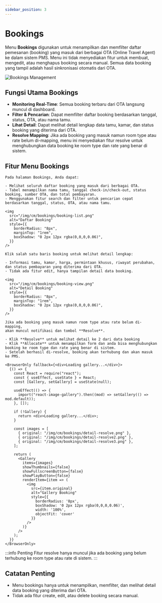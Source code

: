 ```yaml
---
sidebar_position: 3
---
```



# Bookings

Menu **Bookings** digunakan untuk menampilkan dan memfilter daftar pemesanan (booking) yang masuk dari berbagai OTA (Online Travel Agent) ke dalam sistem PMS. Menu ini tidak menyediakan fitur untuk membuat, mengedit, atau menghapus booking secara manual. Semua data booking yang tampil adalah hasil sinkronisasi otomatis dari OTA.

<div style={{ marginBottom: "1.5rem" }}>
  <img
    src="/img/cm/bookings/booking-list.png"
    alt="Bookings Management"
    style={{
      width: "100%",
      borderRadius: "12px",
      boxShadow: "0 4px 24px rgba(0,0,0,0.08)",
    }}
  />
</div>

## Fungsi Utama Bookings

- **Monitoring Real-Time**: Semua booking terbaru dari OTA langsung muncul di dashboard.
- **Filter & Pencarian**: Dapat memfilter daftar booking berdasarkan tanggal, status, OTA, atau nama tamu.
- **Lihat Detail**: Dapat melihat detail lengkap data tamu, kamar, dan status booking yang diterima dari OTA.
- **Resolve Mapping**: Jika ada booking yang masuk namun room type atau rate belum di-mapping, menu ini menyediakan fitur resolve untuk menghubungkan data booking ke room type dan rate yang benar di sistem.

## Fitur Menu Bookings

<Tabs className="unique-tabs">

  <TabItem value="list" label="Lihat & Filter Booking" default>

    Pada halaman Bookings, Anda dapat:

    - Melihat seluruh daftar booking yang masuk dari berbagai OTA.
    - Tabel menampilkan nama tamu, tanggal check-in/check-out, status booking, sumber OTA, dan total pembayaran.
    - Menggunakan fitur search dan filter untuk pencarian cepat berdasarkan tanggal, status, OTA, atau nama tamu.

    <img
      src="/img/cm/bookings/booking-list.png"
      alt="Daftar Booking"
      style={{
        borderRadius: "8px",
        marginTop: "1rem",
        boxShadow: "0 2px 12px rgba(0,0,0,0.06)",
      }}
    />
  </TabItem>

  <TabItem value="detail" label="Lihat Detail Booking">

    Klik salah satu baris booking untuk melihat detail lengkap:

    - Informasi tamu, kamar, harga, permintaan khusus, riwayat perubahan, dan status pembayaran yang diterima dari OTA.
    - Tidak ada fitur edit, hanya tampilan detail data booking.

    <img
      src="/img/cm/bookings/booking-view.png"
      alt="Detail Booking"
      style={{
        borderRadius: "8px",
        marginTop: "1rem",
        boxShadow: "0 2px 12px rgba(0,0,0,0.06)",
      }}
    />
  </TabItem>

  <TabItem value="resolve" label="Resolve Mapping">

    Jika ada booking yang masuk namun room type atau rate belum di-mapping,
    akan muncul notifikasi dan tombol **Resolve**.

    - Klik **Resolve** untuk melihat detail ke 2 dari data booking
    - Klik **Allocate** untuk menampilkan form dan anda bisa menghubungkan booking ke room type dan rate yang benar di sistem.
    - Setelah berhasil di-resolve, booking akan terhubung dan akan masuk ke PMS.

    <BrowserOnly fallback={<div>Loading gallery...</div>}>
      {() => {
        const React = require("react");
        const { useEffect, useState } = React;
        const [Gallery, setGallery] = useState(null);

        useEffect(() => {
          import("react-image-gallery").then((mod) => setGallery(() => mod.default));
        }, []);

        if (!Gallery) {
          return <div>Loading gallery...</div>;
        }

        const images = [
          { original: "/img/cm/bookings/detail-resolve.png" },
          { original: "/img/cm/bookings/detail-resolve2.png" },
          { original: "/img/cm/bookings/detail-resolve3.png" },
        ];

        return (
          <Gallery
            items={images}
            showThumbnails={false}
            showFullscreenButton={false}
            showPlayButton={false}
            renderItem={item => (
              <img
                src={item.original}
                alt="Gallery Booking"
                style={{
                  borderRadius: '8px',
                  boxShadow: '0 2px 12px rgba(0,0,0,0.06)',
                  width: '100%',
                  objectFit: 'cover'
                }}
              />
            )}
          />
        );
      }}
    </BrowserOnly>

  </TabItem>
</Tabs>

:::info Penting
Fitur resolve hanya muncul jika ada booking yang belum terhubung ke room type atau rate di sistem.
:::

## Catatan Penting

- Menu bookings hanya untuk menampilkan, memfilter, dan melihat detail data booking yang diterima dari OTA.
- Tidak ada fitur create, edit, atau delete booking secara manual.
